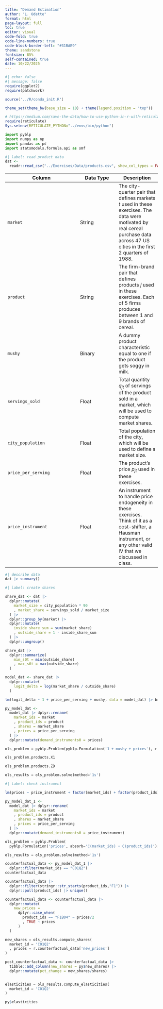 ```yaml
---
title: "Demand Estimation"
author: "L. Odette"
format: html
page-layout: full
toc: true
editor: visual
code-fold: true
code-line-numbers: true
code-block-border-left: "#31BAE9"
theme: sandstone
fontsize: 85%
self-contained: true
date: 10/22/2025
---
```


```r
#| echo: false
#| message: false
require(ggplot2)
require(patchwork)

source('../R/conda_init.R')

theme_set(theme_bw(base_size = 18) + theme(legend.position = "top"))

# https://medium.com/save-the-data/how-to-use-python-in-r-with-reticulate-and-conda-36685534f06a
require(reticulate)
Sys.setenv(RETICULATE_PYTHON="../envs/bin/python")
```

```python
import pyblp
import numpy as np
import pandas as pd
import statsmodels.formula.api as smf
```

```r
#| label: read product data
dat <- 
  readr::read_csv("../Exercises/Data/products.csv", show_col_types = FALSE)
```

| Column | Data Type | Description |
|----------------------------------|------------------|--------------------|
| `market` | String | The city-quarter pair that defines markets $t$ used in these exercises. The data were motivated by real cereal purchase data across 47 US cities in the first 2 quarters of 1988. |
| `product` | String | The firm-brand pair that defines products $j$ used in these exercises. Each of 5 firms produces between 1 and 9 brands of cereal. |
| `mushy` | Binary | A dummy product characteristic equal to one if the product gets soggy in milk. |
| `servings_sold` | Float | Total quantity $q_{jt}$ of servings of the product sold in a market, which will be used to compute market shares. |
| `city_population` | Float | Total population of the city, which will be used to define a market size. |
| `price_per_serving` | Float | The product's price $p_{jt}$ used in these exercises. |
| `price_instrument` | Float | An instrument to handle price endogeneity in these exercises. Think of it as a cost-shifter, a Hausman instrument, or any other valid IV that we discussed in class. |

```r
#| describe data
dat |> summary()
```

```r
#| label: create shares

share_dat <- dat |> 
  dplyr::mutate(
    market_size = city_population * 90
    , market_share = servings_sold / market_size
  ) |> 
  dplyr::group_by(market) |> 
  dplyr::mutate(
    inside_share_sum = sum(market_share)
    , outside_share = 1 - inside_share_sum
  ) |> 
  dplyr::ungroup()

share_dat |> 
  dplyr::summarize(
    min_s0t = min(outside_share)
    , max_s0t = max(outside_share)
  )

```

```r
model_dat <- share_dat |> 
  dplyr::mutate(
    logit_delta = log(market_share / outside_share)
  )

lm(logit_delta ~ 1 + price_per_serving + mushy, data = model_dat) |> broom::tidy()
```

```r
py_model_dat <- 
  model_dat |> dplyr::rename(
    market_ids = market
    , product_ids = product
    , shares = market_share
    , prices = price_per_serving
  ) |> 
  dplyr::mutate(demand_instruments0 = prices)
```

```python
ols_problem = pyblp.Problem(pyblp.Formulation('1 + mushy + prices'), r.py_model_dat)
```

```python
ols_problem.products.X1

ols_problem.products.ZD
```

```python
ols_results = ols_problem.solve(method='1s')
```

```r
#| label: check instrument

lm(prices ~ price_instrument + factor(market_ids) + factor(product_ids), data = py_model_dat) |> broom::tidy()

```

```r
py_model_dat_1 <- 
  model_dat |> dplyr::rename(
    market_ids = market
    , product_ids = product
    , shares = market_share
    , prices = price_per_serving
  ) |> 
  dplyr::mutate(demand_instruments0 = price_instrument)
```

```python
ols_problem = pyblp.Problem(
  pyblp.Formulation('prices', absorb='C(market_ids) + C(product_ids)'), r.py_model_dat_1)
```

```python
ols_results = ols_problem.solve(method='1s')
```

```r
counterfactual_data <- py_model_dat_1 |> 
  dplyr::filter(market_ids == "C01Q2")
counterfactual_data
```

```r
counterfactual_data |> 
  dplyr::filter(stringr::str_starts(product_ids,"F1")) |> 
  dplyr::pull(product_ids) |> unique()
```

```r
counterfactual_data <- counterfactual_data |> 
  dplyr::mutate(
    new_prices =
      dplyr::case_when(
        product_ids == "F1B04" ~ prices/2
        , TRUE ~ prices
      )
  )
```

```python
new_shares = ols_results.compute_shares(
  market_id = 'C01Q2'
  , prices = r.counterfactual_data['new_prices']
)
```

```r
post_counterfactual_data <- counterfactual_data |> 
  tibble::add_column(new_shares = py$new_shares) |> 
  dplyr::mutate(pct_change = new_shares/shares)
  
```

```python
elasticities = ols_results.compute_elasticities(
  market_id = 'C01Q2'
)
```

```r
py$elasticities
```
